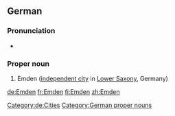 ==German==
{{wikipedia}}
{{wikipedia|lang=de}}

===Pronunciation===
* {{audio|De-Emden.ogg|Audio|lang=de}}

===Proper noun===
{{head|de|proper nouns}}
# Emden ([[independent city]] in [[Lower Saxony]], Germany)
[[Category:de:Cities]]
[[Category:German proper nouns]]

[[de:Emden]]
[[fr:Emden]]
[[fi:Emden]]
[[zh:Emden]]